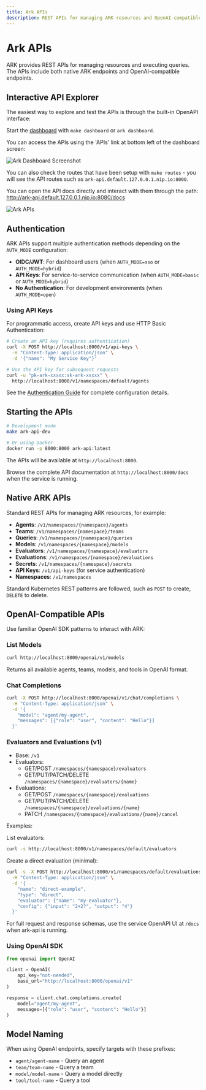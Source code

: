 ```yaml
---
title: Ark APIs
description: REST APIs for managing ARK resources and OpenAI-compatible endpoints
---
```


# Ark APIs

ARK provides REST APIs for managing resources and executing queries. The APIs include both native ARK endpoints and OpenAI-compatible endpoints.

## Interactive API Explorer

The easiest way to explore and test the APIs is through the built-in OpenAPI interface:

Start the [dashboard](/user-guide/dashboard) with `make dashboard` or `ark dashboard`.

You can access the APIs using the 'APIs' link at bottom left of the dashboard screen:

![Ark Dashboard Screenshot](/ark-dashboard-screenshot.png)

You can also check the routes that have been setup with `make routes` - you will see the API routes such as `ark-api.default.127.0.0.1.nip.io:8000`.

You can open the API docs directly and interact with them through the path: http://ark-api.default.127.0.0.1.nip.io:8080/docs

![Ark APIs](/ark-apis.png)

## Authentication

ARK APIs support multiple authentication methods depending on the `AUTH_MODE` configuration:

- **OIDC/JWT**: For dashboard users (when `AUTH_MODE=sso` or `AUTH_MODE=hybrid`)
- **API Keys**: For service-to-service communication (when `AUTH_MODE=basic` or `AUTH_MODE=hybrid`)
- **No Authentication**: For development environments (when `AUTH_MODE=open`)

### Using API Keys

For programmatic access, create API keys and use HTTP Basic Authentication:

```bash
# Create an API key (requires authentication)
curl -X POST http://localhost:8000/v1/api-keys \
  -H "Content-Type: application/json" \
  -d '{"name": "My Service Key"}'

# Use the API key for subsequent requests
curl -u "pk-ark-xxxxx:sk-ark-xxxxx" \
  http://localhost:8000/v1/namespaces/default/agents
```

See the [Authentication Guide](/developer-guide/authentication) for complete configuration details.

## Starting the APIs

```bash
# Development mode
make ark-api-dev

# Or using Docker
docker run -p 8000:8000 ark-api:latest
```

The APIs will be available at `http://localhost:8000`.

Browse the complete API documentation at `http://localhost:8000/docs` when the service is running.

## Native ARK APIs

Standard REST APIs for managing ARK resources, for example:

- **Agents**: `/v1/namespaces/{namespace}/agents`
- **Teams**: `/v1/namespaces/{namespace}/teams` 
- **Queries**: `/v1/namespaces/{namespace}/queries`
- **Models**: `/v1/namespaces/{namespace}/models`
- **Evaluators**: `/v1/namespaces/{namespace}/evaluators`
- **Evaluations**: `/v1/namespaces/{namespace}/evaluations`
- **Secrets**: `/v1/namespaces/{namespace}/secrets`
- **API Keys**: `/v1/api-keys` (for service authentication)
- **Namespaces**: `/v1/namespaces`

Standard Kubernetes REST patterns are followed, such as `POST` to create, `DELETE` to delete.

## OpenAI-Compatible APIs

Use familiar OpenAI SDK patterns to interact with ARK:

### List Models

```bash
curl http://localhost:8000/openai/v1/models
```

Returns all available agents, teams, models, and tools in OpenAI format.

### Chat Completions

```bash
curl -X POST http://localhost:8000/openai/v1/chat/completions \
  -H "Content-Type: application/json" \
  -d '{
    "model": "agent/my-agent",
    "messages": [{"role": "user", "content": "Hello"}]
  }'
```

### Evaluators and Evaluations (v1)

- Base: `/v1`
- Evaluators:
  - GET/POST `/namespaces/{namespace}/evaluators`
  - GET/PUT/PATCH/DELETE `/namespaces/{namespace}/evaluators/{name}`
- Evaluations:
  - GET/POST `/namespaces/{namespace}/evaluations`
  - GET/PUT/PATCH/DELETE `/namespaces/{namespace}/evaluations/{name}`
  - PATCH `/namespaces/{namespace}/evaluations/{name}/cancel`

Examples:

List evaluators:
```bash
curl -s http://localhost:8000/v1/namespaces/default/evaluators
```

Create a direct evaluation (minimal):
```bash
curl -s -X POST http://localhost:8000/v1/namespaces/default/evaluations \
  -H "Content-Type: application/json" \
  -d '{
    "name": "direct-example",
    "type": "direct",
    "evaluator": {"name": "my-evaluator"},
    "config": {"input": "2+2?", "output": "4"}
  }'
```

For full request and response schemas, use the service OpenAPI UI at `/docs` when ark-api is running.

### Using OpenAI SDK

```python
from openai import OpenAI

client = OpenAI(
    api_key="not-needed",
    base_url="http://localhost:8000/openai/v1"
)

response = client.chat.completions.create(
    model="agent/my-agent",
    messages=[{"role": "user", "content": "Hello"}]
)
```

## Model Naming

When using OpenAI endpoints, specify targets with these prefixes:

- `agent/agent-name` - Query an agent
- `team/team-name` - Query a team
- `model/model-name` - Query a model directly
- `tool/tool-name` - Query a tool
